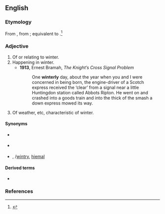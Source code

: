 ==English==

===Etymology===
From {{inh|en|enm|wynturlych}}, from {{inh|en|ang|winterlice}}; equivalent to {{suffix|en|winter|ly|id2=adjectival}}.<ref>{{R:Dictionary.com|passage=ORIGIN OF WINTERLY before 1000; Old English ''winterlīc''}}</ref>

===Adjective===
{{en-adj}}

# Of or relating to winter.
# Happening in winter.
#* '''1913''', Ernest Bramah, ''The Knight’s Cross Signal Problem''
#*: One '''winterly''' day, about the year when you and I were concerned in being born, the engine-driver of a Scotch express received the ‘clear’ from a signal near a little Huntingdon station called Abbots Ripton. He went on and crashed into a goods train and into the thick of the smash a down express mowed its way.
# Of weather, etc, characteristic of winter.

====Synonyms====
* {{sense|of or relating to winter}} {{l|en|winter}}
* {{sense|happening in winter}} {{l|en|winter}}
* {{sense|characteristic of winter}} {{l|en|winterish}}, {{l|en|wintery}}/[[wintry]], [[hiemal]]

====Derived terms====
* {{l|en|winterliness}}

===References===
<references/>